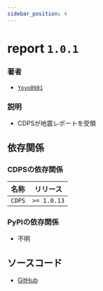 ```yaml
---
sidebar_position: 4
---
```


# report `1.0.1`
### 著者
- [`Yoyo0901`](https://github.com/Yoyochou0901)
### 説明
- CDPSが地震レポートを受領
## 依存関係
### CDPSの依存関係
| 名称 | リリース |
| --------- | ---------- |
| `CDPS`|  `>= 1.0.13`  |
### PyPIの依存関係
- 不明
## ソースコード
- [GitHub](https://github.com/ExpTechTW/CDPS-report)